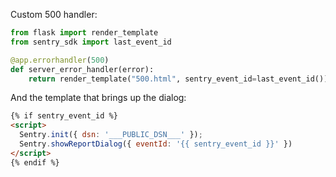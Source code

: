 Custom 500 handler:

```python
from flask import render_template
from sentry_sdk import last_event_id

@app.errorhandler(500)
def server_error_handler(error):
    return render_template("500.html", sentry_event_id=last_event_id()), 500
```

And the template that brings up the dialog:


<JsCdnTag />
<Break />

```html
{% if sentry_event_id %}
<script>
  Sentry.init({ dsn: '___PUBLIC_DSN___' });
  Sentry.showReportDialog({ eventId: '{{ sentry_event_id }}' })
</script>
{% endif %}
```
